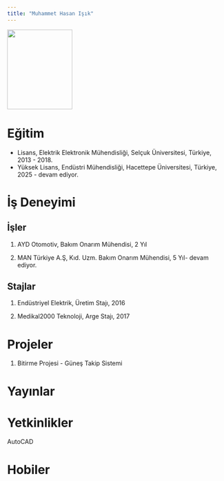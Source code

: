 ```yaml
---
title: "Muhammet Hasan Işık"
---
```


![](images/Resim1.png){fig-align="center" width="151" height="185"}

# Eğitim

-   Lisans, Elektrik Elektronik Mühendisliği, Selçuk Üniversitesi, Türkiye, 2013 - 2018.
-   Yüksek Lisans, Endüstri Mühendisliği, Hacettepe Üniversitesi, Türkiye, 2025 - devam ediyor.

# İş Deneyimi

## İşler

1.  AYD Otomotiv, Bakım Onarım Mühendisi, 2 Yıl

2.  MAN Türkiye A.Ş, Kıd. Uzm. Bakım Onarım Mühendisi, 5 Yıl- devam ediyor.

## Stajlar

1.  Endüstriyel Elektrik, Üretim Stajı, 2016

2.  Medikal2000 Teknoloji, Arge Stajı, 2017

# Projeler

1.  Bitirme Projesi - Güneş Takip Sistemi

# Yayınlar

# Yetkinlikler

AutoCAD

# Hobiler
